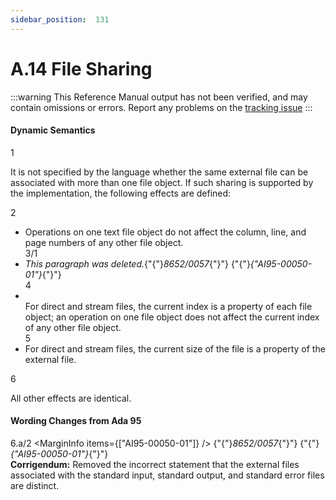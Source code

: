```yaml
---
sidebar_position:  131
---
```


# A.14 File Sharing

:::warning
This Reference Manual output has not been verified,
and may contain omissions or errors.
Report any problems on the [tracking issue](https://github.com/ada-lang-io/ada-lang-io/issues/20)
:::



#### Dynamic Semantics

<MarginText>1</MarginText>
<p>It is not specified by the language whether the same external file can be associated with more than one file object. If such sharing is supported by the implementation, the following effects are defined: <br /></p>

<MarginText>2</MarginText>
<ul>
<li>Operations on one text file object do not affect the column, line, and page numbers of any other file object.<br /></li>
<MarginText>3/1</MarginText>
<MarginInfo items={["AI95-00050-01"]} /><li><em>This paragraph was deleted.</em>{"{"}<em>8652/0057</em>{"}"} {"{"}<em>{"AI95-00050-01"}</em>{"}"} <br /></li>
<MarginText>4</MarginText>
<li><br />For direct and stream files, the current index is a property of each file object; an operation on one file object does not affect the current index of any other file object.<br /></li>
<MarginText>5</MarginText>
<li>For direct and stream files, the current size of the file is a property of the external file. <br /></li>
</ul>
<MarginText>6</MarginText>
<p>All other effects are identical. <br /></p>


#### Wording Changes from Ada 95

<MarginText>6.a/2</MarginText>
<MarginInfo items={["AI95-00050-01"]} /><Admonition type="aarm" aarm="note" title="Note: ">
{"{"}<em>8652/0057</em>{"}"} {"{"}<em>{"AI95-00050-01"}</em>{"}"} <strong><br />Corrigendum:</strong> Removed the incorrect statement that the external files associated with the standard input, standard output, and standard error files are distinct. <br /></Admonition>

